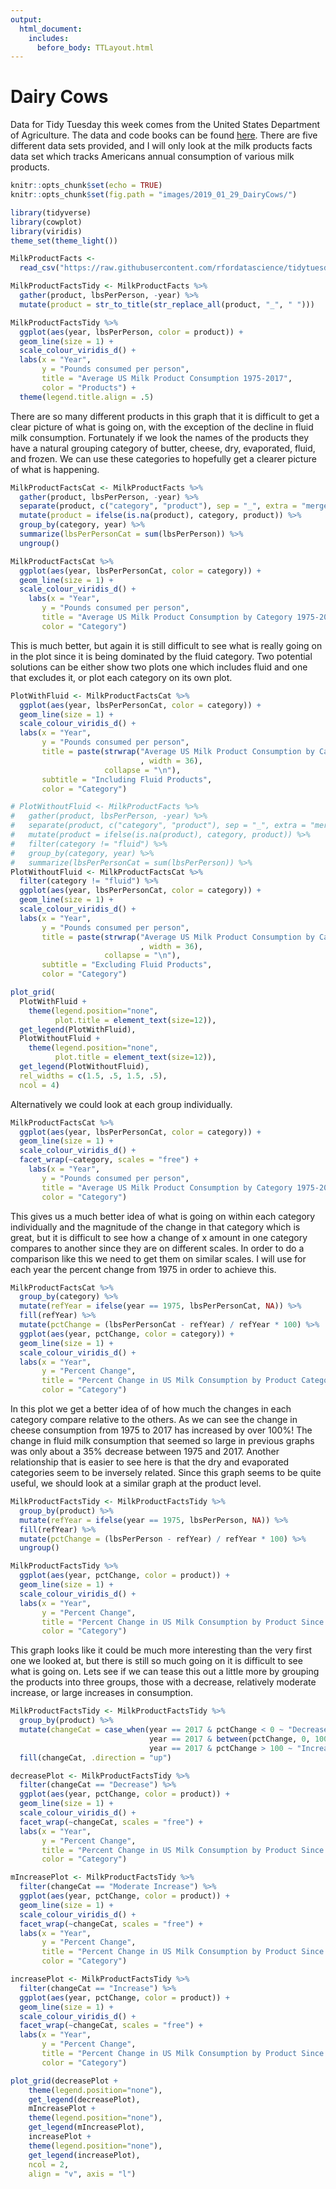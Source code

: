```yaml
---
output:
  html_document:
    includes:
      before_body: TTLayout.html
---
```

# Dairy Cows

Data for Tidy Tuesday this week comes from the United States Department of Agriculture. The data and code books can be found <a href="https://github.com/rfordatascience/tidytuesday/tree/master/data/2019/2019-01-29">here</a>. There are five different data sets provided, and I will only look at the milk products facts data set which tracks Americans annual consumption of various milk products. 

```r
knitr::opts_chunk$set(echo = TRUE)
knitr::opts_chunk$set(fig.path = "images/2019_01_29_DairyCows/")
```

```r
library(tidyverse)
library(cowplot)
library(viridis)
theme_set(theme_light())

MilkProductFacts <- 
  read_csv("https://raw.githubusercontent.com/rfordatascience/tidytuesday/master/data/2019/2019-01-29/milk_products_facts.csv")
```

```r
MilkProductFactsTidy <- MilkProductFacts %>% 
  gather(product, lbsPerPerson, -year) %>%
  mutate(product = str_to_title(str_replace_all(product, "_", " ")))

MilkProductFactsTidy %>% 
  ggplot(aes(year, lbsPerPerson, color = product)) +
  geom_line(size = 1) +
  scale_colour_viridis_d() + 
  labs(x = "Year",
       y = "Pounds consumed per person",
       title = "Average US Milk Product Consumption 1975-2017",
       color = "Products") +
  theme(legend.title.align = .5)
```

There are so many different products in this graph that it is difficult to get a clear picture of what is going on, with the exception of the decline in fluid milk consumption. Fortunately if we look the names of the products they have a natural grouping category of butter, cheese, dry, evaporated, fluid, and frozen. We can use these categories to hopefully get a clearer picture of what is happening.

```r
MilkProductFactsCat <- MilkProductFacts %>% 
  gather(product, lbsPerPerson, -year) %>%
  separate(product, c("category", "product"), sep = "_", extra = "merge", fill = "right") %>%
  mutate(product = ifelse(is.na(product), category, product)) %>% 
  group_by(category, year) %>% 
  summarize(lbsPerPersonCat = sum(lbsPerPerson)) %>% 
  ungroup()

MilkProductFactsCat %>% 
  ggplot(aes(year, lbsPerPersonCat, color = category)) +
  geom_line(size = 1) +
  scale_colour_viridis_d() + 
    labs(x = "Year",
       y = "Pounds consumed per person",
       title = "Average US Milk Product Consumption by Category 1975-2017",
       color = "Category")
```

This is much better, but again it is still difficult to see what is really going on in the plot since it is being dominated by the fluid category. Two potential solutions can be either show two plots one which includes fluid and one that excludes it, or plot each category on its own plot. 

```r
PlotWithFluid <- MilkProductFactsCat %>% 
  ggplot(aes(year, lbsPerPersonCat, color = category)) +
  geom_line(size = 1) +
  scale_colour_viridis_d() +
  labs(x = "Year",
       y = "Pounds consumed per person",
       title = paste(strwrap("Average US Milk Product Consumption by Category 1975-2017"
                             , width = 36), 
                     collapse = "\n"),
       subtitle = "Including Fluid Products",
       color = "Category")

# PlotWithoutFluid <- MilkProductFacts %>% 
#   gather(product, lbsPerPerson, -year) %>%
#   separate(product, c("category", "product"), sep = "_", extra = "merge", fill = "right") %>%
#   mutate(product = ifelse(is.na(product), category, product)) %>%
#   filter(category != "fluid") %>% 
#   group_by(category, year) %>% 
#   summarize(lbsPerPersonCat = sum(lbsPerPerson)) %>% 
PlotWithoutFluid <- MilkProductFactsCat %>% 
  filter(category != "fluid") %>% 
  ggplot(aes(year, lbsPerPersonCat, color = category)) +
  geom_line(size = 1) +
  scale_colour_viridis_d() + 
  labs(x = "Year",
       y = "Pounds consumed per person",
       title = paste(strwrap("Average US Milk Product Consumption by Category 1975-2017"
                             , width = 36), 
                     collapse = "\n"),
       subtitle = "Excluding Fluid Products",
       color = "Category")

plot_grid(
  PlotWithFluid + 
    theme(legend.position="none", 
          plot.title = element_text(size=12)),
  get_legend(PlotWithFluid),
  PlotWithoutFluid + 
    theme(legend.position="none", 
          plot.title = element_text(size=12)),
  get_legend(PlotWithoutFluid),
  rel_widths = c(1.5, .5, 1.5, .5),
  ncol = 4)
```

Alternatively we could look at each group individually.
```r
MilkProductFactsCat %>% 
  ggplot(aes(year, lbsPerPersonCat, color = category)) +
  geom_line(size = 1) +
  scale_colour_viridis_d() +
  facet_wrap(~category, scales = "free") + 
    labs(x = "Year",
       y = "Pounds consumed per person",
       title = "Average US Milk Product Consumption by Category 1975-2017",
       color = "Category")
```

This gives us a much better idea of what is going on within each category individually and the magnitude of the change in that category which is great, but it is difficult to see how a change of x amount in one category compares to another since they are on different scales. In order to do a comparison like this we need to get them on similar scales. I will use for each year the percent change from 1975 in order to achieve this.

```r
MilkProductFactsCat %>% 
  group_by(category) %>% 
  mutate(refYear = ifelse(year == 1975, lbsPerPersonCat, NA)) %>% 
  fill(refYear) %>%
  mutate(pctChange = (lbsPerPersonCat - refYear) / refYear * 100) %>%
  ggplot(aes(year, pctChange, color = category)) + 
  geom_line(size = 1) +
  scale_colour_viridis_d() + 
  labs(x = "Year",
       y = "Percent Change",
       title = "Percent Change in US Milk Consumption by Product Category Since 1975-2017",
       color = "Category")
```

In this plot we get a better idea of of how much the changes in each category compare relative to the others. As we can see the change in cheese consumption from 1975 to 2017 has increased by over 100%! The change in fluid milk consumption that seemed so large in previous graphs was only about a 35% decrease between 1975 and 2017. Another relationship that is easier to see here is that the dry and evaporated categories seem to be inversely related. Since this graph seems to be quite useful, we should look at a similar graph at the product level. 

```r
MilkProductFactsTidy <- MilkProductFactsTidy %>% 
  group_by(product) %>% 
  mutate(refYear = ifelse(year == 1975, lbsPerPerson, NA)) %>% 
  fill(refYear) %>%
  mutate(pctChange = (lbsPerPerson - refYear) / refYear * 100) %>% 
  ungroup()

MilkProductFactsTidy %>% 
  ggplot(aes(year, pctChange, color = product)) + 
  geom_line(size = 1) +
  scale_colour_viridis_d() + 
  labs(x = "Year",
       y = "Percent Change",
       title = "Percent Change in US Milk Consumption by Product Since 1975-2017",
       color = "Category")
```
This graph looks like it could be much more interesting than the very first one we looked at, but there is still so much going on it is difficult to see what is going on. Lets see if we can tease this out a little more by grouping the products into three groups, those with a decrease, relatively moderate increase, or large increases in consumption. 

```r
MilkProductFactsTidy <- MilkProductFactsTidy %>%
  group_by(product) %>% 
  mutate(changeCat = case_when(year == 2017 & pctChange < 0 ~ "Decrease",
                               year == 2017 & between(pctChange, 0, 100) ~ "Moderate Increase",
                               year == 2017 & pctChange > 100 ~ "Increase")) %>% 
  fill(changeCat, .direction = "up")

decreasePlot <- MilkProductFactsTidy %>% 
  filter(changeCat == "Decrease") %>% 
  ggplot(aes(year, pctChange, color = product)) + 
  geom_line(size = 1) +
  scale_colour_viridis_d() + 
  facet_wrap(~changeCat, scales = "free") + 
  labs(x = "Year",
       y = "Percent Change",
       title = "Percent Change in US Milk Consumption by Product Since 1975-2017",
       color = "Category")

mIncreasePlot <- MilkProductFactsTidy %>% 
  filter(changeCat == "Moderate Increase") %>% 
  ggplot(aes(year, pctChange, color = product)) + 
  geom_line(size = 1) +
  scale_colour_viridis_d() + 
  facet_wrap(~changeCat, scales = "free") + 
  labs(x = "Year",
       y = "Percent Change",
       title = "Percent Change in US Milk Consumption by Product Since 1975-2017",
       color = "Category")

increasePlot <- MilkProductFactsTidy %>% 
  filter(changeCat == "Increase") %>% 
  ggplot(aes(year, pctChange, color = product)) + 
  geom_line(size = 1) +
  scale_colour_viridis_d() + 
  facet_wrap(~changeCat, scales = "free") + 
  labs(x = "Year",
       y = "Percent Change",
       title = "Percent Change in US Milk Consumption by Product Since 1975-2017",
       color = "Category")

plot_grid(decreasePlot + 
    theme(legend.position="none"), 
    get_legend(decreasePlot),
    mIncreasePlot + 
    theme(legend.position="none"), 
    get_legend(mIncreasePlot), 
    increasePlot + 
    theme(legend.position="none"), 
    get_legend(increasePlot), 
    ncol = 2, 
    align = "v", axis = "l")
```

